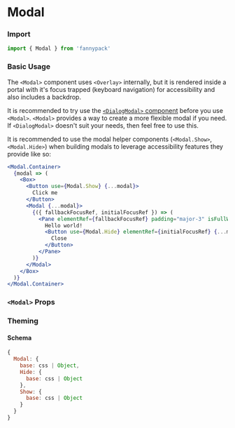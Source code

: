 
# Modal

### Import

```jsx
import { Modal } from 'fannypack'
```

### Basic Usage

The `<Modal>` component uses `<Overlay>` internally, but it is rendered inside a portal with it's focus trapped (keyboard navigation) for accessibility and also includes a backdrop.

It is recommended to try use the [`<DialogModal>` component](/components/dialogmodal) before you use `<Modal>`. `<Modal>` provides a way to create a more flexible modal if you need. If `<DialogModal>` doesn't suit your needs, then feel free to use this.

It is recommended to use the modal helper components (`<Modal.Show>`, `<Modal.Hide>`) when building modals to leverage accessibility features they provide like so:

```.jsx
<Modal.Container>
  {modal => (
    <Box>
      <Button use={Modal.Show} {...modal}>
        Click me
      </Button>
      <Modal {...modal}>
        {({ fallbackFocusRef, initialFocusRef }) => (
          <Pane elementRef={fallbackFocusRef} padding="major-3" isFullWidth>
            Hello world!
            <Button use={Modal.Hide} elementRef={initialFocusRef} {...modal}>
              Close
            </Button>
          </Pane>
        )}
      </Modal>
    </Box>
  )}
</Modal.Container>
```

### `<Modal>` Props

<PropsTable component={Modal} />

### Theming

#### Schema

```jsx
{
  Modal: {
    base: css | Object,
    Hide: {
      base: css | Object
    },
    Show: {
      base: css | Object
    }
  }
}
```
